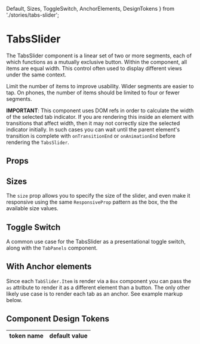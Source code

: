   Default,
  Sizes,
  ToggleSwitch,
  AnchorElements,
  DesignTokens
} from './stories/tabs-slider';

# TabsSlider

The TabsSlider component is a linear set of two or more segments, each of which functions as a mutually exclusive button. Within the component, all items are equal width. This control often used to display different views under the same context.

Limit the number of items to improve usability. Wider segments are easier to tap. On phones, the number of items should be limited to four or fewer segments.

**IMPORTANT**: This component uses DOM refs in order to calculate the width of the selected tab indicator. If you are rendering this inside an element with transitions
that affect width, then it may not correctly size the selected indicator initially. In such cases you can wait until the parent element's
transition is complete with `onTransitionEnd` or `onAnimationEnd` before rendering the `TabsSlider`.

<Default />

## Props


## Sizes

The `size` prop allows you to specify the size of the slider,
and even make it responsive using the same `ResponsiveProp` pattern as the box, the the available size values.

<Sizes />

## Toggle Switch

A common use case for the TabsSlider as a presentational toggle switch, along with the `TabPanels` component.

<ToggleSwitch />

## With Anchor elements

Since each `TabSlider.Item` is render via a `Box` component you can pass the `as` attribute to render it as a different element than a button.
The only other likely use case is to render each tab as an anchor. See example markup below.

<AnchorElements />

## Component Design Tokens

<table>
  <thead>
    <tr>
      <th>token name</th>
      <th>default value</th>
    </tr>
  </thead>
  <tbody>
    <DesignTokens />
  </tbody>
</table>